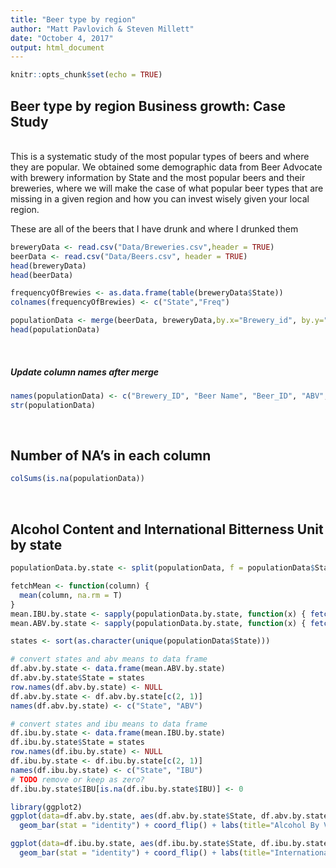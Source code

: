 ```yaml
---
title: "Beer type by region"
author: "Matt Pavlovich & Steven Millett"
date: "October 4, 2017"
output: html_document
---
```


```r
knitr::opts_chunk$set(echo = TRUE)
```



## Beer type by region Business growth: Case Study

</br>
This is a systematic study of the most popular types of beers and where they are popular. We obtained some demographic data from Beer Advocate with brewery information by State and the most popular beers and their breweries, where we will make the case of what popular beer types that are missing in a given region and how you can invest wisely given your local region. 




These are all of the beers that I have drunk and where I drunked them 
<!-- Load Data from the Data directory -->
```r
breweryData <- read.csv("Data/Breweries.csv",header = TRUE)
beerData <- read.csv("Data/Beers.csv", header = TRUE)
head(breweryData)
head(beerData)
```

<!-- This creates a new table which has the State and the number of brewies per state -->
```r

frequencyOfBrewies <- as.data.frame(table(breweryData$State))
colnames(frequencyOfBrewies) <- c("State","Freq")

```

<!-- This  joins the data on the Brewery ID attribute -->
```r

populationData <- merge(beerData, breweryData,by.x="Brewery_id", by.y="Brew_ID")
head(populationData)

```
</br>

##### Update column names after merge
```r
names(populationData) <- c("Brewery_ID", "Beer Name", "Beer_ID", "ABV", "IBU", "Style", "Ounces", "Brewery Name", "City", "State")
str(populationData)
```
</br>

## Number of NA's in each column
```r
colSums(is.na(populationData))
```

</br>

## Alcohol Content and International Bitterness Unit by state
```r
populationData.by.state <- split(populationData, f = populationData$State, drop = T)

fetchMean <- function(column) {
  mean(column, na.rm = T)
}
mean.IBU.by.state <- sapply(populationData.by.state, function(x) { fetchMean(x$IBU) })
mean.ABV.by.state <- sapply(populationData.by.state, function(x) { fetchMean(x$ABV) })

states <- sort(as.character(unique(populationData$State)))

# convert states and abv means to data frame
df.abv.by.state <- data.frame(mean.ABV.by.state)
df.abv.by.state$State = states
row.names(df.abv.by.state) <- NULL
df.abv.by.state <- df.abv.by.state[c(2, 1)]
names(df.abv.by.state) <- c("State", "ABV")

# convert states and ibu means to data frame
df.ibu.by.state <- data.frame(mean.IBU.by.state)
df.ibu.by.state$State = states
row.names(df.ibu.by.state) <- NULL
df.ibu.by.state <- df.ibu.by.state[c(2, 1)]
names(df.ibu.by.state) <- c("State", "IBU")
# TODO remove or keep as zero?
df.ibu.by.state$IBU[is.na(df.ibu.by.state$IBU)] <- 0

library(ggplot2)
ggplot(data=df.abv.by.state, aes(df.abv.by.state$State, df.abv.by.state$ABV, fill = ifelse(df.abv.by.state$ABV == max(df.abv.by.state$ABV), 1, 0)) ) +
  geom_bar(stat = "identity") + coord_flip() + labs(title="Alcohol By Volume by State\n", x="State", y="ABV") + theme(legend.position="none")

ggplot(data=df.ibu.by.state, aes(df.ibu.by.state$State, df.ibu.by.state$IBU, fill = ifelse(df.ibu.by.state$IBU == max(df.ibu.by.state$IBU), 1, 0)) ) +
  geom_bar(stat = "identity") + coord_flip() + labs(title="International Bitterness Unit by State\n", x="State", y="IBU") + theme(legend.position="none")

```
